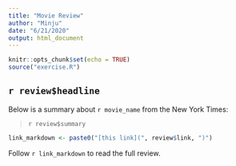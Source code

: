 ```yaml
---
title: "Movie Review"
author: "Minju"
date: "6/21/2020"
output: html_document
---
```



```r
knitr::opts_chunk$set(echo = TRUE)
source("exercise.R")
```

## `r review$headline`

Below is a summary about `r movie_name` from the New York Times:

> `r review$summary`

```r
link_markdown <- paste0("[this link](", review$link, ")")
```

Follow `r link_markdown` to read the full review.
